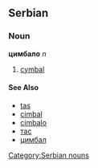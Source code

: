 ==Serbian==
===Noun===
'''цимбало''' ''n''
[[Category:Serbian nouns]]
#[[cymbal]]
====See Also====
*[[tas]]
*[[cimbal]]
*[[cimbalo]]
*[[тас]]
*[[цимбал]]